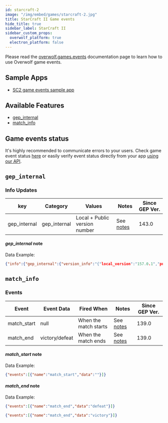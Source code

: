 ```yaml
---
id: starcraft-2
image: "/img/embed/games/starcraft-2.jpg"
title: StarCraft II Game events
hide_title: true
sidebar_label: StarCraft II
sidebar_custom_props:
  overwolf_platform: true
  electron_platform: false
---
```


<!-- GENERATED USING /scripts/generate.js -->

<head>
  <meta name="keywords" content="API for StarCraft II, StarCraft II API, SDK for StarCraft II, StarCraft II SDK"/>
</head>

<GameInfo gameID={5855} showCompliance={true} showDocs={false}/>

Please read the [overwolf.games.events](../events) documentation page to learn how to use Overwolf game events.

## Sample Apps

* [SC2 game events sample app](https://github.com/overwolf/events-sample-apps)

## Available Features

* [gep_internal](#gep_internal)
* [match_info](#match_info)

## Game events status

It's highly recommended to communicate errors to your users. Check game event status [here](/status/) or easily verify event status directly from your app [using our API](/topics/using-events/how-to-check-events-status-from-app).

## `gep_internal`

### Info Updates

key          | Category    | Values                    | Notes                 | Since GEP Ver. |
------------ | ------------| ------------------------- | --------------------- | ------------- | 
gep_internal | gep_internal| Local + Public version number|See [notes](#gep_internal-note)|   143.0       |

#### *gep_internal* note

Data Example:

```json
{"info":{"gep_internal":{"version_info":"{"local_version":"157.0.1","public_version":"157.0.1","is_updated":true}"}},"feature":"gep_internal"}
```

## `match_info`

### Events

Event       | Event Data   | Fired When    | Notes              | Since GEP Ver. |
------------| -------------| --------------| ------------------ | --------------|
match_start | null         |When the match starts|See [notes](#match_start-note)|   139.0   | 
match_end   | victory/defeat|When the match ends|See [notes](#match_end-note)|   139.0   | 

#### *match_start* note

Data Example:

```json
{"events":[{"name":"match_start","data":""}]}
```

#### *match_end* note

Data Example:

```json
{"events":[{"name":"match_end","data":"defeat"}]}
```
```json
{"events":[{"name":"match_end","data":"victory"}]}
```
